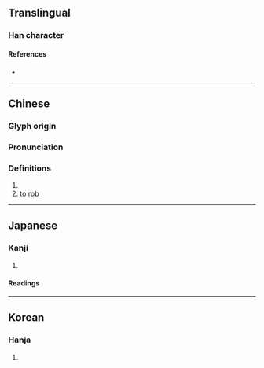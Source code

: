 {{character info/new}}
==Translingual==

===Han character===
{{Han char|rn=18|rad=刀|as=08|sn=10|four=42600|canj=KRLN|ids=⿰奇刂}}
====References====
* {{Han ref|kx=0141.270|dkj=02054|dj=0321.060|hdz=10343.180|uh=525E|ud=21086|bh=D0E9|bd=53481}}

----

==Chinese==
{{zh-forms}}

===Glyph origin===
{{Han etym}}

===Pronunciation===
{{zh-pron
|m=jī
|m-s=
|c=gei1,gei2
|c-t=
|g=
|h=pfs=
|j=
|md=
|mn=
|mn-t=
|w=
|x=
|mc=y
|oc=y
|cat=n
}}

===Definitions===
{{zh-hanzi}}

# {{zh-used in|剞劂}}
# to [[rob]]

----

==Japanese==

===Kanji===
{{ja-kanji|grade=|rs=刀08}}

# {{rfdef|ja|sort=刀08}}

====Readings====
{{ja-readings
|goon=き
|kanon=き
|kun=きざ-む
}}

----

==Korean==

===Hanja===
{{ko-hanja|hangeul=기|rv=gi|mr=ki}}

# {{rfdef|ko|sort=刀08}}